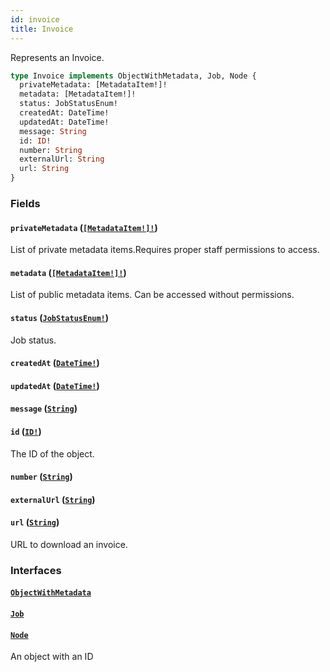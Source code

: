 ```yaml
---
id: invoice
title: Invoice
---
```


Represents an Invoice.

```graphql
type Invoice implements ObjectWithMetadata, Job, Node {
  privateMetadata: [MetadataItem!]!
  metadata: [MetadataItem!]!
  status: JobStatusEnum!
  createdAt: DateTime!
  updatedAt: DateTime!
  message: String
  id: ID!
  number: String
  externalUrl: String
  url: String
}
```

### Fields

#### `privateMetadata` ([`[MetadataItem!]!`](../../../developer/api-reference/objects/metadata-item))

List of private metadata items.Requires proper staff permissions to access.

#### `metadata` ([`[MetadataItem!]!`](../../../developer/api-reference/objects/metadata-item))

List of public metadata items. Can be accessed without permissions.

#### `status` ([`JobStatusEnum!`](../../../developer/api-reference/enums/job-status-enum))

Job status.

#### `createdAt` ([`DateTime!`](../../../developer/api-reference/scalars/date-time))

#### `updatedAt` ([`DateTime!`](../../../developer/api-reference/scalars/date-time))

#### `message` ([`String`](../../../developer/api-reference/scalars/string))

#### `id` ([`ID!`](../../../developer/api-reference/scalars/id))

The ID of the object.

#### `number` ([`String`](../../../developer/api-reference/scalars/string))

#### `externalUrl` ([`String`](../../../developer/api-reference/scalars/string))

#### `url` ([`String`](../../../developer/api-reference/scalars/string))

URL to download an invoice.

### Interfaces

#### [`ObjectWithMetadata`](../../../developer/api-reference/interfaces/object-with-metadata)

#### [`Job`](../../../developer/api-reference/interfaces/job)

#### [`Node`](../../../developer/api-reference/interfaces/node)

An object with an ID
